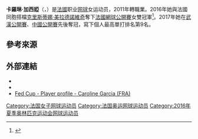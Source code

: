 {{Infobox 网球
|姓名=Caroline Garcia
|image= [[File:Caroline_Garcia_(18953321679).jpg|250px]]
|国籍={{FRA}}
|生年=1993年
|生日={{birth date and age|mf=yes|1993|10|16}}
|出生地={{FRA}}[[聖日耳曼昂萊|聖日耳曼昂萊]]
|居住地={{FRA}}[[里昂|里昂]]
|身高=177
|体重=61
|持拍手=右
|反拍=雙手
|转职业年=2014年
|球拍=
|球衣=
|球鞋=
|单打最高排名=8（2017年10月23日）
|双打最高排名=2（2016年10月24日）
|现单打排名=
|现双打排名=
|单打冠军头衔=（WTA）5（ITF）1
|双打冠军头衔=（WTA）6（ITF）1
|职业战绩=
|雙打職業戰績=
|奖金=$979,332[[美元|美元]]
|澳网最好成绩=第三輪（[[2015年澳洲網球公開賽|2015]]、[[2017年澳洲網球公開賽|2017]]）
|法网最好成绩=八強（[[2017年法國網球公開賽|2017]]）
|温网最好成绩=第四輪（2017）
|美网最好成绩=第三輪（2016、2017）
|澳網雙打最好成績=四強（2017）
|法網雙打最好成績=冠軍（[https://en.wikipedia.org/wiki/2016_French_Open_%E2%80%93_Women%27s_Doubles 2016]、2022）
|溫網雙打最好成績=八強（2016）
|美網雙打最好成績=亞軍（2016）
|大满贯个数=
|奥运会最好成绩=
}}

'''卡羅琳·加西婭'''（{{lang-fr|'''Caroline Garcia'''}}，{{bd|1993年|10月16日|catIdx=Garcia, Caroline}}）是[[法國|法國]]职业[[网球|网球]]女运动员，2011年轉職業。2016年她與法國同胞搭檔[[克里斯蒂娜·美拉德諾維奇|克里斯蒂娜·美拉德諾維奇]]奪下[[2016年法國網球公開賽|法國網球公開賽]]女雙冠軍<ref>{{Cite web|url=http://www.wtatennis.com/news/article/5625405/title/hometown-glory-for-garcia-mladenovic|title=Hometown Glory For Garcia, Mladenovic|website=Women's Tennis Association|access-date=2016-06-06|archive-date=2016-09-12|archive-url=https://web.archive.org/web/20160912103510/http://www.wtatennis.com/news/article/5625405/title/hometown-glory-for-garcia-mladenovic|dead-url=no}}</ref>。2017年她在[[武漢網球公開賽|武漢公開賽]]、[[中國網球公開賽|中國公開賽]]先後奪冠，寫下個人最高單打排名第9名。

==參考來源==
{{reflist}}

==外部連結==
* {{WTA|14542}}
* {{ITF Profile|id=100114418}}
* [http://www.fedcup.com/en/players/player.aspx?id=100114418 Fed Cup - Player profile - Caroline Garcia (FRA)] {{Wayback|url=http://www.fedcup.com/en/players/player.aspx?id=100114418 |date=20191030071331 }}

{{網球選手前十名}}

{{Authority control}}
{{DEFAULTSORT:Garcia, Caroline}}
[[Category:法国女子网球运动员|Category:法国女子网球运动员]]
[[Category:法国奥运网球运动员|Category:法国奥运网球运动员]]
[[Category:2016年夏季奥林匹克运动会网球运动员|Category:2016年夏季奥林匹克运动会网球运动员]]
